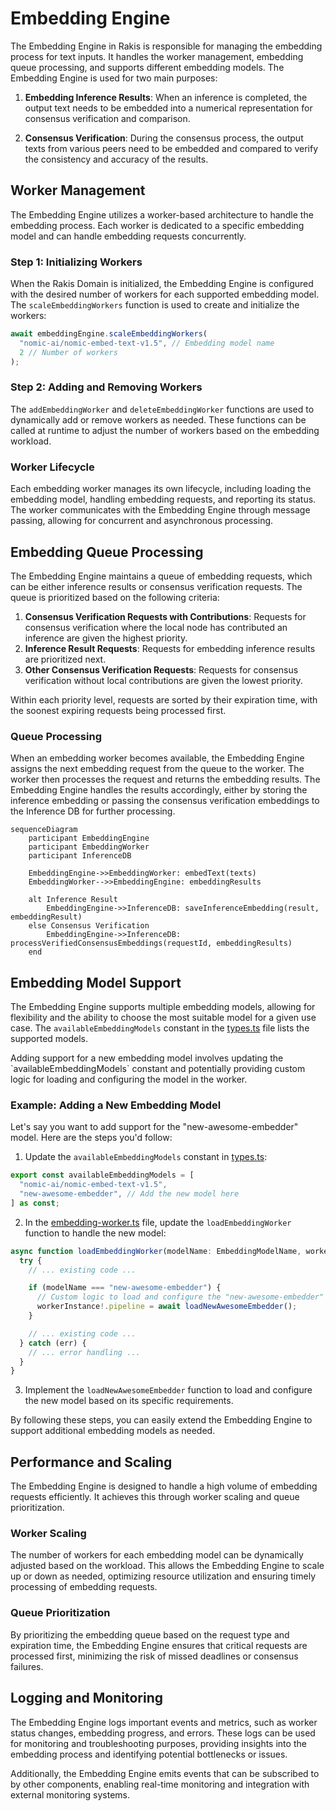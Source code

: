 
# Embedding Engine

The Embedding Engine in Rakis is responsible for managing the embedding process for text inputs. It handles the worker management, embedding queue processing, and supports different embedding models. The Embedding Engine is used for two main purposes:

1. **Embedding Inference Results**: When an inference is completed, the output text needs to be embedded into a numerical representation for consensus verification and comparison.

2. **Consensus Verification**: During the consensus process, the output texts from various peers need to be embedded and compared to verify the consistency and accuracy of the results.

## Worker Management

The Embedding Engine utilizes a worker-based architecture to handle the embedding process. Each worker is dedicated to a specific embedding model and can handle embedding requests concurrently.

<Steps>

### Step 1: Initializing Workers

When the Rakis Domain is initialized, the Embedding Engine is configured with the desired number of workers for each supported embedding model. The `scaleEmbeddingWorkers` function is used to create and initialize the workers:

```typescript
await embeddingEngine.scaleEmbeddingWorkers(
  "nomic-ai/nomic-embed-text-v1.5", // Embedding model name
  2 // Number of workers
);
```

### Step 2: Adding and Removing Workers

The `addEmbeddingWorker` and `deleteEmbeddingWorker` functions are used to dynamically add or remove workers as needed. These functions can be called at runtime to adjust the number of workers based on the embedding workload.

</Steps>

### Worker Lifecycle

Each embedding worker manages its own lifecycle, including loading the embedding model, handling embedding requests, and reporting its status. The worker communicates with the Embedding Engine through message passing, allowing for concurrent and asynchronous processing.

## Embedding Queue Processing

The Embedding Engine maintains a queue of embedding requests, which can be either inference results or consensus verification requests. The queue is prioritized based on the following criteria:

1. **Consensus Verification Requests with Contributions**: Requests for consensus verification where the local node has contributed an inference are given the highest priority.
2. **Inference Result Requests**: Requests for embedding inference results are prioritized next.
3. **Other Consensus Verification Requests**: Requests for consensus verification without local contributions are given the lowest priority.

Within each priority level, requests are sorted by their expiration time, with the soonest expiring requests being processed first.

### Queue Processing

When an embedding worker becomes available, the Embedding Engine assigns the next embedding request from the queue to the worker. The worker then processes the request and returns the embedding results. The Embedding Engine handles the results accordingly, either by storing the inference embedding or passing the consensus verification embeddings to the Inference DB for further processing.

```mermaid
sequenceDiagram
    participant EmbeddingEngine
    participant EmbeddingWorker
    participant InferenceDB

    EmbeddingEngine->>EmbeddingWorker: embedText(texts)
    EmbeddingWorker-->>EmbeddingEngine: embeddingResults

    alt Inference Result
        EmbeddingEngine->>InferenceDB: saveInferenceEmbedding(result, embeddingResult)
    else Consensus Verification
        EmbeddingEngine->>InferenceDB: processVerifiedConsensusEmbeddings(requestId, embeddingResults)
    end
```

## Embedding Model Support

The Embedding Engine supports multiple embedding models, allowing for flexibility and the ability to choose the most suitable model for a given use case. The `availableEmbeddingModels` constant in the [types.ts](/embedding-engine/embedding-engine-types) file lists the supported models.

<Callout emoji="💡">
Adding support for a new embedding model involves updating the `availableEmbeddingModels` constant and potentially providing custom logic for loading and configuring the model in the worker.
</Callout>

### Example: Adding a New Embedding Model

Let's say you want to add support for the "new-awesome-embedder" model. Here are the steps you'd follow:

1. Update the `availableEmbeddingModels` constant in [types.ts](/embedding-engine/embedding-engine-types):

```typescript
export const availableEmbeddingModels = [
  "nomic-ai/nomic-embed-text-v1.5",
  "new-awesome-embedder", // Add the new model here
] as const;
```

2. In the [embedding-worker.ts](/embedding-engine/embedding-worker) file, update the `loadEmbeddingWorker` function to handle the new model:

```typescript
async function loadEmbeddingWorker(modelName: EmbeddingModelName, workerId: string) {
  try {
    // ... existing code ...

    if (modelName === "new-awesome-embedder") {
      // Custom logic to load and configure the "new-awesome-embedder" model
      workerInstance!.pipeline = await loadNewAwesomeEmbedder();
    }

    // ... existing code ...
  } catch (err) {
    // ... error handling ...
  }
}
```

3. Implement the `loadNewAwesomeEmbedder` function to load and configure the new model based on its specific requirements.

By following these steps, you can easily extend the Embedding Engine to support additional embedding models as needed.

## Performance and Scaling

The Embedding Engine is designed to handle a high volume of embedding requests efficiently. It achieves this through worker scaling and queue prioritization.

### Worker Scaling

The number of workers for each embedding model can be dynamically adjusted based on the workload. This allows the Embedding Engine to scale up or down as needed, optimizing resource utilization and ensuring timely processing of embedding requests.

### Queue Prioritization

By prioritizing the embedding queue based on the request type and expiration time, the Embedding Engine ensures that critical requests are processed first, minimizing the risk of missed deadlines or consensus failures.

## Logging and Monitoring

The Embedding Engine logs important events and metrics, such as worker status changes, embedding progress, and errors. These logs can be used for monitoring and troubleshooting purposes, providing insights into the embedding process and identifying potential bottlenecks or issues.

Additionally, the Embedding Engine emits events that can be subscribed to by other components, enabling real-time monitoring and integration with external monitoring systems.